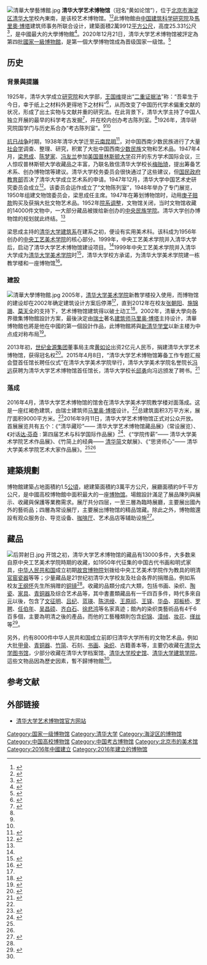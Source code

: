 {{infobox Museum 
| name = 清华大学艺术博物馆
| native_name =Tsinghua University Art Museum
| image = File:清華大學藝術博物館.jpg
| imagesize = 300px
| latitude      = 39.999822
| longitude     = 116.335609
| established = {{start date and age|2016|9|10}}
| location = {{CHN}}[[北京市|北京市]][[海淀区|海淀区]][[清华大学|清华大学]]
| type = 高校博物馆<br>考古博物馆
| visitors = 
| director = [[冯远_(1952年)|冯远]]
| curator = 
| website = {{URL|www.artmuseum.tsinghua.edu.cn}}}}
[[File:清華大學藝博館.jpg|thumb]]
'''清华大学艺术博物馆'''（冠名“黄如论馆”），位于[[北京市|北京市]][[海淀区|海淀区]][[清华大学|清华大学]]校內東南，是该校艺术博物馆。<ref name=jh>{{Cite web |url=http://epaper.jinghua.cn/html/2016-05/05/content_300809.htm |title=17年清华艺术博物馆诞生记 |publisher=京华电子报 |date=2016年5月5日 |accessdate=2016-05-05 |language=zh |deadurl=yes |archiveurl=https://web.archive.org/web/20160505225157/http://epaper.jinghua.cn/html/2016-05/05/content_300809.htm |archivedate=2016年5月5日 }}</ref><ref name=ft>{{Cite web|url =http://www.ftchinese.com/story/001069240|title =清华艺术博物馆的藏品难题|publisher =FT中文网|date =2016-09-06|accessdate =2016-11-26|language =zh|archive-date =2020-08-09|archive-url =https://web.archive.org/web/20200809192725/http://www1.ftchinese.com/story/001069240|dead-url =no}}</ref>此博物館由[[中国建筑科学研究院|中国建筑科学研究院]]及[[馬里奧·博塔|馬里奧·博塔]]建筑师事务所联合设计，建築面積2萬9912[[平方公尺|平方公尺]]，高度25.331公尺<ref>{{Cite web|url =http://www.tsinghua.edu.cn/publish/jjc/218/2012/20120409161826176448384/20120409161826176448384_.html|title =艺术博物馆项目|publisher =北京市海淀区清华大学基建规划处|date =2016-09-06|accessdate =2016-11-26|language =zh|archive-url =https://web.archive.org/web/20161126194335/http://www.tsinghua.edu.cn/publish/jjc/218/2012/20120409161826176448384/20120409161826176448384_.html|archive-date =2016-11-26|dead-url =yes}}</ref>，是中國最大的大學博物館<ref>{{Cite news|url=http://www.appledaily.com.tw/realtimenews/article/new/20160831/939868/|author=|title=中國清華大學藝術博物館下月開館　首展達文西真跡|publisher=蘋果日報|date=2016年8月31日|accessdate=2016-11-29|language=zh|archive-date=2016-11-30|archive-url=https://web.archive.org/web/20161130035723/http://www.appledaily.com.tw/realtimenews/article/new/20160831/939868/|dead-url=no}}</ref>。2020年12月21日，清华大学艺术博物馆被評定為第四批[[國家一級博物館|國家一級博物館]]，是第一個大學博物馆成為晋级国家一级馆。<ref>{{Cite web|url=http://www.chinamuseum.org.cn/a/xiehuigonggao/20201221/13535.html|title=关于第四批国家一、二、三级博物馆名单的公告|date=2020-12-21|publisher=中国博物馆协会|accessdate=2020-12-21|archive-date=2021-01-17|archive-url=https://web.archive.org/web/20210117163455/http://www.chinamuseum.org.cn/a/xiehuigonggao/20201221/13535.html|dead-url=no}}</ref>

==历史==
===背景與提議===
1925年，清华大学成立[[清华国学研究院|研究院]]和大学部，[[王国维|王国维]]提出“[[二重证据法|二重证据法]]”称：“吾辈生于今日，幸于纸上之材料外更得地下之材料”<ref>{{Cite book | author = 魏慈德 | title = 中國古代風神崇拜 | location =  | publisher = 五南圖書出版股份有限公司 | year = 2002 | pages = 1 | ISBN = 9789867939111 | accessdate = 2016-11-29 | url = https://books.google.com.tw/books?id=WH5eSzFd-cQC&pg=PA1&lpg=PA1&dq=%E7%8E%8B%E5%9C%8B%E7%B6%AD%E6%8F%90%E5%87%BA%E3%80%8C%E4%BA%8C%E9%87%8D%E8%AD%89%E6%93%9A%E6%B3%95%E3%80%8D%E5%90%BE%E8%BC%A9%E7%94%9F%E6%96%BC%E4%BB%8A%E6%97%A5%EF%BC%8C%E5%B9%B8%E6%96%BC%E7%B4%99%E4%B8%8A%E4%B9%8B%E6%9D%90%E6%96%99%E5%A4%96%E6%9B%B4%E5%BE%97%E5%9C%B0%E4%B8%8B%E4%B9%8B%E6%9D%90%E6%96%99&source=bl&ots=QzjRu3Nu1C&sig=SRiI1PKAbIOnpSsCl6iKYu4_lQ0&hl=zh-TW&sa=X&ved=0ahUKEwidxpep0c3QAhVKk5QKHei1CLY4ChDoAQgZMAA#v=onepage&q=%E7%8E%8B%E5%9C%8B%E7%B6%AD%E6%8F%90%E5%87%BA%E3%80%8C%E4%BA%8C%E9%87%8D%E8%AD%89%E6%93%9A%E6%B3%95%E3%80%8D%E5%90%BE%E8%BC%A9%E7%94%9F%E6%96%BC%E4%BB%8A%E6%97%A5%EF%BC%8C%E5%B9%B8%E6%96%BC%E7%B4%99%E4%B8%8A%E4%B9%8B%E6%9D%90%E6%96%99%E5%A4%96%E6%9B%B4%E5%BE%97%E5%9C%B0%E4%B8%8B%E4%B9%8B%E6%9D%90%E6%96%99&f=false | language = zh | quote =  | archive-date = 2019-06-03 | archive-url = https://web.archive.org/web/20190603220113/https://books.google.com.tw/books?id=WH5eSzFd-cQC&pg=PA1&lpg=PA1&dq=%E7%8E%8B%E5%9C%8B%E7%B6%AD%E6%8F%90%E5%87%BA%E3%80%8C%E4%BA%8C%E9%87%8D%E8%AD%89%E6%93%9A%E6%B3%95%E3%80%8D%E5%90%BE%E8%BC%A9%E7%94%9F%E6%96%BC%E4%BB%8A%E6%97%A5%EF%BC%8C%E5%B9%B8%E6%96%BC%E7%B4%99%E4%B8%8A%E4%B9%8B%E6%9D%90%E6%96%99%E5%A4%96%E6%9B%B4%E5%BE%97%E5%9C%B0%E4%B8%8B%E4%B9%8B%E6%9D%90%E6%96%99&source=bl&ots=QzjRu3Nu1C&sig=SRiI1PKAbIOnpSsCl6iKYu4_lQ0&hl=zh-TW&sa=X&ved=0ahUKEwidxpep0c3QAhVKk5QKHei1CLY4ChDoAQgZMAA#v=onepage&q=%E7%8E%8B%E5%9C%8B%E7%B6%AD%E6%8F%90%E5%87%BA%E3%80%8C%E4%BA%8C%E9%87%8D%E8%AD%89%E6%93%9A%E6%B3%95%E3%80%8D%E5%90%BE%E8%BC%A9%E7%94%9F%E6%96%BC%E4%BB%8A%E6%97%A5%EF%BC%8C%E5%B9%B8%E6%96%BC%E7%B4%99%E4%B8%8A%E4%B9%8B%E6%9D%90%E6%96%99%E5%A4%96%E6%9B%B4%E5%BE%97%E5%9C%B0%E4%B8%8B%E4%B9%8B%E6%9D%90%E6%96%99&f=false | dead-url = no }}</ref>，从而改变了中国历代学术偏重文献的状况，形成了出土实物与文献并重的研究法。在此背景下，清华大学主持了中国人独立开展的最早的科学考古发掘<ref>{{Cite web|url=http://www.tsinghua.edu.cn/publish/xsg/8350/2014/20140617083207898308163/20140617083207898308163_.html|title=李济：“中国考古学之父”|publisher=人民政协报|date=2014-05-23|accessdate=2016-11-26|language=zh|author=林坚|archive-url=https://web.archive.org/web/20161130035646/http://www.tsinghua.edu.cn/publish/xsg/8350/2014/20140617083207898308163/20140617083207898308163_.html|archive-date=2016-11-30|dead-url=yes}}</ref>，并在校内创办考古陈列室。<ref name=jh/>1926年，清华研究院国学门与历史系合办“考古陈列室”。<ref name=ft/><ref name=jh/>

[[抗日战争|抗日战争]]时期，1938年清华大学迁至[[云南|云南]][[昆明|昆明]]<ref name="校史：西南联大时期">{{Cite web |url=http://archives.lib.nthu.edu.tw/history/history03.html |title=校史：西南联大时期 |accessdate=2010-11-05 |author=國立清華大學圖書館 |work=國立清華大學數位校史館 |publisher=国立清华大学 |language=zh-tw |archiveurl=https://web.archive.org/web/20160914085251/http://archives.lib.nthu.edu.tw/history/history03.html |archivedate=2016-09-14 |deadurl=yes }}</ref>，对中国西南少数民族进行了大量[[社会学|社会学]]调查、整理、研究，积累了大批中国西南[[中國少數民族|少数民族]]文物和艺术品。1947年4月，[[梁思成|梁思成]]、[[陈梦家|陈梦家]]、[[冯友兰|冯友兰]]参加[[美国|美国]][[普林斯顿大学|普林斯顿大学]]召开的东方学术国际会议，三人惊叹普林斯顿大学收藏品之丰富，乃联名致信清华大学校长[[梅贻琦|梅贻琦]]，提出筹备艺术系、创办博物馆等建议。清华大学校务委员会很快通过了这些建议，但[[国民政府教育部|国民政府教育部]]否决了清华大学成立艺术系的申请。1947年12月，清华大学中国艺术史研究委员会成立<ref>{{Cite web|url =http://www.tsinghua.edu.cn/publish/news/4216/2011/20110225231907031470922/20110225231907031470922_.html|title =清华大学艺术史研究探源——从筹设艺术系到组建文物馆（一）|publisher =清华新闻网|date =2007-06-14|accessdate =2016-11-29|language =zh|deadurl =yes|archiveurl =https://web.archive.org/web/20161130035644/http://www.tsinghua.edu.cn/publish/news/4216/2011/20110225231907031470922/20110225231907031470922_.html|archivedate =2016-11-30}}</ref>。该委员会运作成立了“文物陈列室”，1948年举办了专门展览，1950年组建文物馆委员会，梁思成任主席。1947年在筹划博物馆时，动用[[庚子赔款|庚子赔款]]购买及获捐大批文物艺术品。1952年[[院系调整|院系调整]]，文物馆关闭，当时文物馆收藏的14000件文物中，一大部分藏品被拨给新创办的[[中央民族学院|中央民族学院]]。清华大学创办博物馆的规划就此终结。<ref name=jh/>

梁思成主持的[[清华大学建筑系|清华大学建筑系]]在建系之初，便设有实用美术科。该科成为1956年创办的[[中央工艺美术学院|中央工艺美术学院]]的核心部分。1999年，中央工艺美术学院并入清华大学后，启动了清华大学艺术博物馆建设项目。<ref name=jh/>1999年中央工艺美术学院并入清华大学成为[[清华大学美术学院|清华大学美术学院]]时<ref>{{Cite web|url =http://www.ad.tsinghua.edu.cn/publish/ad/2843/index.html|title =学院介绍（历史沿革）|publisher =清华大学美术学院|date =2015-04-10|accessdate =2016-11-26|language =zh|archive-url =https://web.archive.org/web/20170812114606/http://www.ad.tsinghua.edu.cn/publish/ad/2843/index.html|archive-date =2017-08-12|dead-url =yes}}</ref>，清华大学校方承诺，为清华大学美术学院建一栋教学楼和一座博物馆<ref>{{Cite web|url =http://chuansong.me/n/727618038444|title =我花了17年在清华建好一座博物馆|publisher =清华大学清新时报|date =2016-09-09|accessdate =2016-11-29|language =zh|author =周缘 冯婉婷|archive-date =2016-11-29|archive-url =https://web.archive.org/web/20161129145105/http://chuansong.me/n/727618038444|dead-url =no}}</ref>。

===建設===
[[File:清華大學博物館.jpg|thumb]]
2005年，[[清华大学美术学院|清华大学美术学院]]新教学楼投入使用，而博物馆的建设却在2002年确定建筑设计方案后停滞<ref name=ft/>，直到2012年在校友[[张朝阳|张朝阳]]、[[施锦珊|施锦珊]]、[[莫天全|莫天全]]的支持下，艺术博物馆建筑得以破土动工<ref>{{Cite news|url=http://www.namoc.org/xwzx/yjdt/xinwen2016/201609/t20160908_301419.htm|author=|title=清华大学艺术博物馆9月开门 11项开馆展穿越古今中西|publisher=艺术中国|date=2016-09-08|accessdate=2016-11-29|language=zh|archive-date=2020-11-28|archive-url=https://web.archive.org/web/20201128195458/http://www.namoc.org/xwzx/yjdt/xinwen2016/201609/t20160908_301419.htm|dead-url=no}}</ref>。2002年，清華大學向各界徵集博物館設計方案，最後決定由[[瑞士|瑞士]]著名[[建筑师|建筑师]][[马里奥·博塔|马里奥·博塔]]主持设计，清華博物館也將是他在中國的第一個設計作品，此博物館將與[[新清华学堂|新清华学堂]]以新主楼为中点成对称布局<ref>{{Cite news|url =http://www.jyb.cn/high/gdjyxw/201104/t20110421_426435.html|author =刘昊|title =清华大学筹备近十年的艺术博物馆今年有望动工|publisher =北京日报|date =2011年4月21日|accessdate =2016-11-26|language =zh|archive-url =https://web.archive.org/web/20190602194041/http://www.jyb.cn/high/gdjyxw/201104/t20110421_426435.html|archive-date =2019年6月2日|dead-url =yes}}</ref>。
  
2013年初，[[世纪金源集团|世纪金源集团]]董事局主席[[黄如论|黄如论]]出资2亿元人民币，捐建清华大学艺术博物馆，获得冠名权<ref>{{Cite web|url =http://www.tsinghua.edu.cn/publish/news/4205/2013/20130122113726247800406/20130122113726247800406_.html|title =世纪金源集团黄如论先生捐资支持清华艺术博物馆建设|publisher =清华新闻网|date =2013-01-22|accessdate =2016-11-26|language =zh|deadurl =yes|archiveurl =https://web.archive.org/web/20161126194633/http://www.tsinghua.edu.cn/publish/news/4205/2013/20130122113726247800406/20130122113726247800406_.html|archivedate =2016-11-26}}</ref>。2015年4月8日，“清华大学艺术博物馆筹备工作专题汇报会暨首任馆长聘任仪式”在清华大学美术学院举行，清华大学美术学院名誉院长[[冯远_(1952年)|冯远]]获聘为清华大学艺术博物馆首任馆长，清华大学校长[[邱勇|邱勇]]向冯远颁发了聘书。<ref>{{Cite web|url =http://www.tsinghua.edu.cn/publish/news/4205/2015/20150410085351241769821/20150410085351241769821_.html|title =冯远出任清华大学艺术博物馆首任馆长|publisher =清华大学新闻网|date =2015-04-10|accessdate =2016-11-26|language =zh|deadurl =yes|archiveurl =https://web.archive.org/web/20161126194512/http://www.tsinghua.edu.cn/publish/news/4205/2015/20150410085351241769821/20150410085351241769821_.html|archivedate =2016-11-26}}</ref>

===落成===
2016年4月，清华大学艺术博物馆的馆舍在清华大学美术学院教学楼对面落成。这是一座红褐色建筑，由瑞士建筑师[[马里奥·博塔|马里奥·博塔]]设计。<ref name=ft/>总建筑面积3万平方米，展厅面积9000平方米。<ref name=zgw>{{Cite web|url =http://www.china.com.cn/travel/txt/2016-09/01/content_39210005.htm|title =清华大学艺术博物馆9月11日起正式向公众开放|publisher =中国网|date =2016-09-01|accessdate =2016-11-26|language =zh|archive-date =2020-12-06|archive-url =https://web.archive.org/web/20201206015405/http://www.china.com.cn/travel/txt/2016-09/01/content_39210005.htm|dead-url =no}}</ref>2016年9月11日，清华大学艺术博物馆正式对公众开放。首展展览共有五个：《“清华藏珍”—— 清华大学艺术博物馆藏品展》（常设展览）、《对话[[达·芬奇|达·芬奇]] : 第四届艺术与科学国际作品展》<ref>{{Cite web|url=https://www.artouch.com/artouch2/content.aspx?aid=2016110211864&catid=01|title=清華大學藝術博物館開館|author=林怡秀|publisher=典藏藝術網|date=2016-10-31|accessdate=2016-11-29|language=zh|archive-date=2016-11-29|archive-url=https://web.archive.org/web/20161129210151/https://www.artouch.com/artouch2/content.aspx?aid=2016110211864&catid=01|dead-url=yes}}</ref>、《“学院传薪”—— 清华大学美术学院艺术作品展》、《竹简上的经典—— [[清华简|清华简]]文献展》、《“思贤师心”—— 清华大学美术学院艺术大家作品展》。<ref name=ft/><ref name=zgw/>

==建築規劃==
博物館建築占地面積約1.5[[公頃|公頃]]，總建築面積約3萬平方公尺，展廳面積約9千平方公尺，是中國高校博物館中面积最大的一座[[博物馆|博物馆]]。場館設計滿足了展品陳列與展示、收藏與保護等業務需求。展厅共分四层，一至三層為臨時展廳，主要展出國內外的藝術品；四層為常设展厅，主要展出博物馆的精品馆藏。除此之外，博物館還設有观众服务台、导览设备、[[咖啡厅|咖啡厅]]、艺术品店等辅助设施<ref>{{Cite web|url=http://news.tsinghua.edu.cn/publish/thunews/9648/2016/20160830193540563217238/20160830193540563217238_.html|title=清华大学艺术博物馆即将开馆 达·芬奇手稿真迹等1500余件精品同时展出|publisher=清华大学新闻网|date=2016-08-30|accessdate=2016-11-30|language=zh|author=李 婧|archive-date=2020-11-26|archive-url=https://web.archive.org/web/20201126233948/https://news.tsinghua.edu.cn/publish/thunews/9648/2016/20160830193540563217238/20160830193540563217238_.html|dead-url=no}}</ref>。

==藏品==
[[File:后羿射日.jpg|thumb]]
开馆之初，清华大学艺术博物馆的藏品有13000多件，大多数来自原中央工艺美术学院時期的收藏，如1950年代征集的中国古代书画和明式家具，[[中华人民共和国|中华人民共和国]]成立初期[[故宫博物院|故宫博物院]]划拨给中央工艺美术学院作为教具的明清[[官窑|官窑]][[瓷器|瓷器]]等等；少量藏品是21世纪初清华大学校友及社会各界的捐赠品，例如系校友[[王纲怀|王纲怀]]先生所捐赠的[[铜镜|铜镜]]<ref name=ft/>。收藏的品類分成六大類，包括书画、染织、[[陶瓷|陶瓷]]、[[家具|家具]]、[[青铜器|青铜器]]及综合艺术品等，其中書畫類藏品有一千四百多件，時代多來自[[元朝|元]]以後，包含了[[文征明|文征明]]、[[吕纪|吕纪]]、[[蓝瑛|蓝瑛]]、[[陈洪绶|陈洪绶]]、[[王原祁|王原祁]]、[[王铎|王铎]]、[[华喦|华喦]]、[[郑板桥|郑板桥]]、[[罗聘|罗聘]]、[[任伯年|任伯年]]、[[吴昌硕|吴昌硕]]、[[齐白石|齐白石]]、[[徐悲鸿|徐悲鸿]]等名家真迹；館內的染织类藝術品有4千6百多個，主要為明清之後的產品，而他的工藝種類則包含[[织锦|织锦]]、[[漳绒|漳绒]]、[[妆花|妆花]]、[[缂丝|缂丝]]等<ref>{{Cite web|url=http://www.artmuseum.tsinghua.edu.cn/aboutus/cgxx/3/|title=本馆概况馆内藏品|publisher=清华大学|date=2016-09-15|accessdate=2016-11-29|language=zh|archive-date=2020-11-29|archive-url=https://web.archive.org/web/20201129080034/http://www.artmuseum.tsinghua.edu.cn/aboutus/cgxx/3/|dead-url=no}}</ref>。

另外，约有8000件中华人民共和国成立前即归清华大学所有的文物艺术品，例如大批[[甲骨|甲骨]]、[[青铜器|青铜器]]、[[竹简|竹简]]、石刻、[[书画|书画]]、[[染织|染织]]、古籍善本等，主要仍收藏在[[清华大学图书馆|清华大学图书馆]]，少部分收藏在清华大学档案馆、[[清华大学校史馆|清华大学校史馆]]、[[清华大学建筑学院|清华大学建筑学院]]。這些文物品因為歷史因素，暫不歸博物館<ref name=ft/>。

==参考文献==
{{reflist|2}}

==外部链接==
*[http://www.artmuseum.tsinghua.edu.cn/ 清华大学艺术博物馆官方网站] {{Wayback|url=http://www.artmuseum.tsinghua.edu.cn/ |date=20210128012226 }}

{{清华大学}}
{{国家一级博物馆}}
{{Authority control}}
[[Category:国家一级博物馆|Category:国家一级博物馆]]
[[Category:清华大学|Category:清华大学]]
[[Category:海淀区的博物馆|Category:海淀区的博物馆]]
[[Category:中国高校博物馆|Category:中国高校博物馆]]
[[Category:中国考古博物馆|Category:中国考古博物馆]]
[[Category:北京市的美术馆|Category:北京市的美术馆]]
[[Category:2016年中國建立|Category:2016年中國建立]]
[[Category:2016年建立的博物馆|Category:2016年建立的博物馆]]